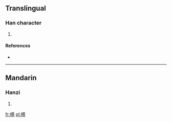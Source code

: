 ==Translingual==

===Han character===
{{Han char|rn=75|rad=木|as=15|sn=19|four=|canj=木廿月火 (DTBF)}}

# {{defn|Han|sort=木15}}

====References====
* {{Han ref|kx=0560.040|dkj=15797|hdz=21312.060|uh=6AD2|ud=27346}}

----

==Mandarin==

===Hanzi===
{{cmn-hanzi|pin=[[sà]] ([[sa4]]), [[zhì]] ([[zhi4]])|wg=sa<sup>4</sup>, chih<sup>4</sup>}}

# {{defn|lang=cmn|sort=木15}}

[[fr:櫒]]
[[pl:櫒]]